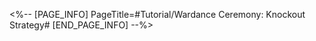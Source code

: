 <%-- [PAGE_INFO]
PageTitle=#Tutorial/Wardance Ceremony: Knockout Strategy#
[END_PAGE_INFO] --%>
{{Tutorial
|sort      = 820201
|title     = Wardance Ceremony: Knockout Strategy
|subtitle  = 
|type      = 
|about     = 
|image1    = Tutorial Wardance Ceremony Knockout Strategy 1.png{{subst:void|<!--$UPLOAD:<<SpriteOutput/TutorialPic/TutorialPage_820201.png>-<Tutorial Wardance Ceremony Knockout Strategy 1.png>-<Tutorial Files>>-->}}
|text1     = {{Color|h|nobold=1|Defeat the Trotter}} before it escapes and trigger {{Color|h|nobold=1|Highlights}} to obtain a massive amount of Vibes.
|image2    = Tutorial Wardance Ceremony Knockout Strategy 2.png{{subst:void|<!--$UPLOAD:<<SpriteOutput/TutorialPic/TutorialPage_818003.png>-<Tutorial Wardance Ceremony Knockout Strategy 2.png>-<Tutorial Files>>-->}}
|text2     = When your team's Vibes reach the maximum limit in the match, your team will enter the {{Color|h|nobold=1|"Super Hype"}} state.<br />In this state, your opponent will be {{Color|h|nobold=1|Weakness Broken}}, and the DMG they take will increase by {{Color|h|nobold=1|400%}}.
}}